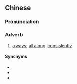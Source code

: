==Chinese==
{{zh-forms|alt=不遱,不溜}}

===Pronunciation===
{{zh-pron
|c=bat1 lau1
|c-t=but2 liu5*
|cat=adv
}}

===Adverb===
{{zh-adv}}

# {{lb|zh|Cantonese}} [[always]]; [[all along]]; [[consistently]]
#: {{zh-x|我 不嬲{lau1} 都 鍾意 食 榴槤 㗎 啦。你 唔 知 㗎 咩？|I've always liked eating durian. Didn't you know?|C}}

====Synonyms====
* {{zh-l|一路}}
* {{zh-l|一向}}
* {{zh-l|一直}}